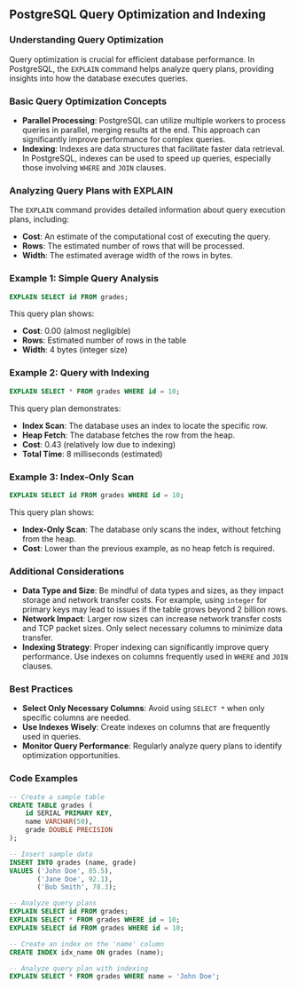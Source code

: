 ## PostgreSQL Query Optimization and Indexing

### Understanding Query Optimization

Query optimization is crucial for efficient database performance. In PostgreSQL, the `EXPLAIN` command helps analyze query plans, providing insights into how the database executes queries.

### Basic Query Optimization Concepts

- **Parallel Processing**: PostgreSQL can utilize multiple workers to process queries in parallel, merging results at the end. This approach can significantly improve performance for complex queries.
- **Indexing**: Indexes are data structures that facilitate faster data retrieval. In PostgreSQL, indexes can be used to speed up queries, especially those involving `WHERE` and `JOIN` clauses.

### Analyzing Query Plans with EXPLAIN

The `EXPLAIN` command provides detailed information about query execution plans, including:

- **Cost**: An estimate of the computational cost of executing the query.
- **Rows**: The estimated number of rows that will be processed.
- **Width**: The estimated average width of the rows in bytes.

### Example 1: Simple Query Analysis

```sql
EXPLAIN SELECT id FROM grades;
```

This query plan shows:

- **Cost**: 0.00 (almost negligible)
- **Rows**: Estimated number of rows in the table
- **Width**: 4 bytes (integer size)

### Example 2: Query with Indexing

```sql
EXPLAIN SELECT * FROM grades WHERE id = 10;
```

This query plan demonstrates:

- **Index Scan**: The database uses an index to locate the specific row.
- **Heap Fetch**: The database fetches the row from the heap.
- **Cost**: 0.43 (relatively low due to indexing)
- **Total Time**: 8 milliseconds (estimated)

### Example 3: Index-Only Scan

```sql
EXPLAIN SELECT id FROM grades WHERE id = 10;
```

This query plan shows:

- **Index-Only Scan**: The database only scans the index, without fetching from the heap.
- **Cost**: Lower than the previous example, as no heap fetch is required.

### Additional Considerations

- **Data Type and Size**: Be mindful of data types and sizes, as they impact storage and network transfer costs. For example, using `integer` for primary keys may lead to issues if the table grows beyond 2 billion rows.
- **Network Impact**: Larger row sizes can increase network transfer costs and TCP packet sizes. Only select necessary columns to minimize data transfer.
- **Indexing Strategy**: Proper indexing can significantly improve query performance. Use indexes on columns frequently used in `WHERE` and `JOIN` clauses.

### Best Practices

- **Select Only Necessary Columns**: Avoid using `SELECT *` when only specific columns are needed.
- **Use Indexes Wisely**: Create indexes on columns that are frequently used in queries.
- **Monitor Query Performance**: Regularly analyze query plans to identify optimization opportunities.

### Code Examples

```sql
-- Create a sample table
CREATE TABLE grades (
    id SERIAL PRIMARY KEY,
    name VARCHAR(50),
    grade DOUBLE PRECISION
);

-- Insert sample data
INSERT INTO grades (name, grade)
VALUES ('John Doe', 85.5),
       ('Jane Doe', 92.1),
       ('Bob Smith', 78.3);

-- Analyze query plans
EXPLAIN SELECT id FROM grades;
EXPLAIN SELECT * FROM grades WHERE id = 10;
EXPLAIN SELECT id FROM grades WHERE id = 10;

-- Create an index on the 'name' column
CREATE INDEX idx_name ON grades (name);

-- Analyze query plan with indexing
EXPLAIN SELECT * FROM grades WHERE name = 'John Doe';
```
